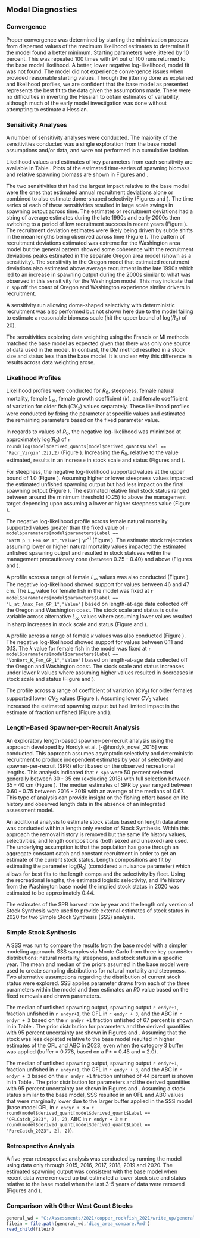 ## Model Diagnostics

### Convergence

Proper convergence was determined by starting the minimization process from dispersed values of the maximum likelihood estimates to determine if the model found a better minimum. Starting parameters were jittered by 10 percent. This was repeated 100 times with 94 out of 100 runs returned to the base model likelihood. A better, lower negative log-likelihood, model fit was not found. The model did not experience convergence issues when provided reasonable starting values. Through the jittering done as explained and likelihood profiles, we are confident that the base model as presented represents the best fit to the data given the assumptions made. There were no difficulties in inverting the Hessian to obtain estimates of variability, although much of the early model investigation was done without attempting to estimate a Hessian. 

### Sensitivity Analyses{#sens}

A number of sensitivity analyses were conducted.  The majority of the sensitivities conducted was a single exploration from the base model assumptions and/or data, and were not performed in a cumulative fashion.

\begin{enumerate}

  \item Estimate female natural mortality ($M$).
  
  \item Estimate female growth coefficient ($k$).

  \item Estimate female $L_{\infty}$. 
    
  \item Estimate annual recruitment deviations. 

  \item Estimate annual recruitment deviations while allowing for a dome-shaped selectivity curve. 
  
  \item Data weighting according to the McAllister-Ianelli (MI DW) method using the weighting values shown in Table \ref{tab:dw}. 

  \item Data weighting according to the Francis method using the weighting values shown in Table \ref{tab:dw}. 
  
  \item Data weighting according to the Dirichlet-Multinomial (DM DW) method where the estimated parameters are shown in Table \ref{tab:dw}. 
  
\end{enumerate}

Likelihood values and estimates of key parameters from each sensitivity are available in Table \ref{tab:sensitivities}.  Plots of the estimated time-series of spawning biomass and relative spawning biomass are shown in Figures \ref{fig:sens-ssb} and \ref{fig:sens-depl}.

The two sensitivities that had the largest impact relative to the base model were the ones that estimated annual recruitment deviations alone or combined to also estimate dome-shaped selectivity (Figures \ref{fig:sens-ssb} and \ref{fig:sens-depl}). The time series of each of these sensitivities resulted in large scale swings in spawning output across time. The estimates or recruitment deviations had a string of average estimates during the late 1990s and early 2000s then switching to a period of low recruitment success in recent years (Figure \ref{fig:sens-recr}). The recruitment deviation estimates were likely being driven by subtle shifts in the mean lengths being observed across time (Figure \ref{fig:mean-len-data}). The pattern of recruitment deviations estimated was extreme for the Washington area model but the general pattern showed some coherence with the recruitment deviations peaks estimated in the separate Oregon area model (shown as a sensitivity). The sensitivity in the Oregon model that estimated recruitment deviations also estimated above average recruitment in the late 1990s which led to an increase in spawning output during the 2000s similar to what was observed in this sensitivity for the Washington model.  This may indicate that `r spp` off the coast of Oregon and Washington experience similar drivers in recruitment.     

A sensitivity run allowing dome-shaped selectivity with deterministic recruitment was also performed but not shown here due to the model failing to estimate a reasonable biomass scale (hit the upper bound of log($R_0$) of 20). 

The sensitivities exploring data weighting using the Francis or MI methods matched the base model as expected given that there was only one source of data used in the model. In contrast, the DM method resulted in a stock size and status less than the base model.  It is unclear why this difference in results across data weighting arose.  


### Likelihood Profiles

Likelihood profiles were conducted for $R_0$, steepness, female natural mortality, female $L_{\infty}$, female growth coefficient ($k$), and female coefficient of variation for older fish ($CV_2$) values separately. These likelihood profiles were conducted by fixing the parameter at specific values and estimated the remaining parameters based on the fixed parameter value.

In regards to values of $R_0$, the negative log-likelihood was minimized at approximately log($R_0$) of `r round(log(model$derived_quants[model$derived_quants$Label == "Recr_Virgin",2]),2)` (Figure \ref{fig:r0-profile}). Increasing the $R_0$, relative to the value estimated, results in an increase in stock scale and status (Figures \ref{fig:r0-ssb} and \ref{fig:r0-depl}). 

For steepness, the negative log-likelihood supported values at the upper bound of 1.0 (Figure \ref{fig:h-profile}).  Assuming higher or lower steepness values impacted the estimated unfished spawning output but had less impact on the final spawning output (Figure \ref{fig:h-ssb}). The estimated relative final stock status ranged between around the minimum threshold (0.25) to above the management target depending upon assuming a lower or higher steepness value (Figure \ref{fig:h-depl}).

The negative log-likelihood profile across female natural mortality supported values greater than the fixed value of `r model$parameters[model$parameters$Label == "NatM_p_1_Fem_GP_1","Value"]` yr^-1^ (Figure \ref{fig:m-profile}). The estimate stock trajectories assuming lower or higher natural mortality values impacted the estimated unfished spawning output and resulted in stock statuses within the management precautionary zone (between 0.25 - 0.40) and above (Figures \ref{fig:m-ssb} and  \ref{fig:m-depl}). 

A profile across a range of female $L_{\infty}$ values was also conducted (Figure \ref{fig:linf-profile}).  The negative log-likelihood showed support for values between 46 and 47 cm. The $L_{\infty}$ value for female fish in the model was fixed at `r model$parameters[model$parameters$Label == "L_at_Amax_Fem_GP_1","Value"]` based on length-at-age data collected off the Oregon and Washington coast. The stock scale and status is quite variable across alternative $L_{\infty}$ values where assuming lower values resulted in sharp increases in stock scale and status (Figure \ref{fig:linf-ssb} and \ref{fig:linf-depl}).

A profile across a range of female $k$ values was also conducted (Figure \ref{fig:k-profile}).  The negative log-likelihood showed support for values between 0.11 and 0.13. The $k$ value for female fish in the model was fixed at `r model$parameters[model$parameters$Label == "VonBert_K_Fem_GP_1","Value"]` based on length-at-age data collected off the Oregon and Washington coast. The stock scale and status increases under lower $k$ values where assuming higher values resulted in decreases in stock scale and status (Figure \ref{fig:k-ssb} and \ref{fig:k-depl}).

The profile across a range of coefficient of variation ($CV_2$) for older females supported lower $CV_2$ values (Figure \ref{fig:cv-profile}). Assuming lower $CV_2$ values increased the estimated spawning output but had limited impact in the estimate of fraction unfished (Figure \ref{fig:cv-ssb} and \ref{fig:cv-depl}).

### Length-Based Spawner-per-Recruit Analysis

An exploratory length-based spawner-per-recruit analysis using the approach developed by Hordyk et al. [-@hordyk_novel_2015] was conducted. This approach assumes asymptotic selectivity and deterministic recruitment to produce independent estimates by year of selectivity and spawner-per-recruit (SPR) effort based on the observed recreational lengths. This analysis indicated that `r spp` were 50 percent selected generally between 30 - 35 cm (excluding 2018) with full selection between 35 - 40 cm  (Figure \ref{fig:lbspr}). The median estimates of SPR by year ranged between 0.60 - 0.75 between 2016 - 2019 with an average of the medians of 0.67. This type of analysis can provide insight on the fishing effort based on life history and observed length data in the absence of an integrated assessment model.  

An additional analysis to estimate stock status based on length data alone was conducted within a length only version of Stock Synthesis. Within this approach the removal history is removed but the same life history values, selectivities, and length compositions (both sexed and unsexed) are used. The underlying assumption is that the population has gone through an aggregate constant catch and constant recruitment in order to get an estimate of the current stock status. Length compositions are fit by estimating the parameter log($R_0$) (considered a nuisance parameter) which allows for best fits to the length comps and the selectivity by fleet. Using the recreational lengths, the estimated logistic selectivity, and life history from the Washington base model the implied stock status in 2020 was estimated to be approximately 0.44.

The estimates of the SPR harvest rate by year and the length only version of Stock Synthesis were used to provide external estimates of stock status in 2020 for two Simple Stock Synthesis (SSS) analysis.   

### Simple Stock Synthesis

A SSS was run to compare the results from the base model with a simpler modeling approach.  SSS samples via Monte Carlo from three key parameter distributions: natural mortality, steepness, and stock status in a specific year.  The mean and median of the priors assumed in the base model were used to create sampling distributions for natural mortality and steepness.  Two alternative assumptions regarding the distribution of current stock status were explored. SSS applies parameter draws from each of the three parameters within the model and then estimates an $R0$ value based on the fixed removals and drawn parameters.   

\begin{enumerate}  
	\item Current stock status based on LB-SPR estimates: 
		\begin{itemize}
		\item Number of draws = 1,000,
		\item $M$ = lognormal ($\mu$ = 0.108, $\sigma$ = 0.22),
		\item $h$ = truncated beta ($\alpha$ = 0.72, $\beta$ = 0.15, a = 0.20, b = 1.0), and
		\item Fraction unfished in `r endyr` = beta($\alpha$ = 0.67, $\beta$ = 0.20)	
	\end{itemize}
	\item Current stock status based on the estimate from length only Stock Synthesis:
	\begin{itemize}
		\item Number of draws = 1,000,
		\item $M$ = lognormal distribution ($\mu$ = 0.108, $\sigma$ = 0.22),
		\item $h$ = truncated beta ($\alpha$ = 0.72, $\beta$ = 0.15, a = 0.20, b = 1.0), and
		\item Fraction unfished in `r endyr` = beta($\alpha$ = 0.44, $\beta$ = 0.20)
	\end{itemize}	
\end{enumerate}

The median of unfished spawning output, spawning output `r endyr+1`, fraction unfished in `r endyr+1`, the OFL in `r endyr + 3`, and the ABC in `r endyr + 3` based on the `r endyr +1` fraction unfished of 67 percent is shown in in Table \ref{tab:SSS-67}. The prior distribution for parameters and the derived quantities with 95 percent uncertainty are shown in Figures \ref{fig:sss-prior-67} and \ref{fig:sss-quant-67}. Assuming that the stock was less depleted relative to the base model resulted in higher estimates of the OFL and ABC in 2023, even when the category 3 buffer was applied (buffer = 0.778, based on a P* = 0.45 and \sigma = 2.0).  

The median of unfished spawning output, spawning output `r endyr+1`, fraction unfished in `r endyr+1`, the OFL in `r endyr + 3`, and the ABC in `r endyr + 3` based on the `r endyr +1` fraction unfished of 44 percent is shown in in Table \ref{tab:SSS-44}. The prior distribution for parameters and the derived quantities with 95 percent uncertainty are shown in Figures \ref{fig:sss-prior-44} and \ref{fig:sss-quant-44}. Assuming a stock status similar to the base model, SSS resulted in an OFL and ABC values that were marginally lower due to the larger buffer applied in the SSS model (base model OFL in `r endyr + 3` = `r round(model$derived_quant[model$derived_quant$Label == "OFLCatch_2023", 2], 2)`, ABC in `r endyr + 3` = `r round(model$derived_quant[model$derived_quant$Label == "ForeCatch_2023", 2], 2)`).  

### Retrospective Analysis
A five-year retrospective analysis was conducted by running the model using data only through 2015, 2016, 2017, 2018, 2019 and 2020. The estimated spawning output was consistent with the base model when recent data were removed up but estimated a lower stock size and status relative to the base model when the last 3-5 years of data were removed (Figures \ref{fig:retro-ssb} and \ref{fig:retro-depl}). 


### Comparison with Other West Coast Stocks

```r
general_wd = "C:/Assessments/2021/copper_rockfish_2021/write_up/general_text"
filein = file.path(general_wd,'diag_area_compare.Rmd')
read_child(filein)
```